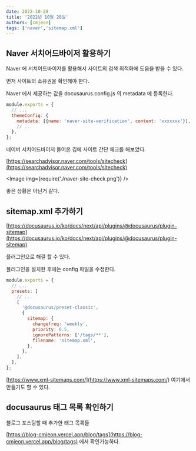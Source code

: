```yaml
---
date: 2022-10-28
title: '2022년 10월 28일'
authors: [cmjeon]
tags: ['naver','sitemap.xml']
---
```



## Naver 서치어드바이저 활용하기

Naver 에 서치어드바이저를 활용해서 사이트의 검색 최적화에 도움을 받을 수 있다.

먼저 사이트의 소유권을 확인해야 한다.

Naver 에서 제공하는 값을 docusaurus.config.js 의 metadata 에 등록한다.

<!--truncate-->

```js {4}
module.exports = {
  // ...
  themeConfig: {
    metadata: [{name: 'naver-site-verification', content: 'xxxxxxx'}],
    // ...
  },
};
```

네이버 서치어드바이저 들어온 김에 사이트 간단 체크를 해보았다.

[https://searchadvisor.naver.com/tools/sitecheck](https://searchadvisor.naver.com/tools/sitecheck)

<Image img={require('./naver-site-check.png')} />

좋은 상황은 아닌거 같다.

## sitemap.xml 추가하기

[https://docusaurus.io/ko/docs/next/api/plugins/@docusaurus/plugin-sitemap](https://docusaurus.io/ko/docs/next/api/plugins/@docusaurus/plugin-sitemap)

플러그인으로 해결 할 수 있다.

플러그인을 설치한 후에는 config 파일을 수정한다.

```js {8-13}
module.exports = {
  // ...
  presets: [
    // ...
    [
      '@docusaurus/preset-classic',
      {
        sitemap: {
          changefreq: 'weekly',
          priority: 0.5,
          ignorePatterns: ['/tags/**'],
          filename: 'sitemap.xml',
        },
      },
    ],
  ],
};
```

[https://www.xml-sitemaps.com/](https://www.xml-sitemaps.com/) 여기에서 만들기도 할 수 있다.

## docusaurus 태그 목록 확인하기

블로그 포스팅할 때 추가한 태그 목록들

[https://blog-cmjeon.vercel.app/blog/tags](https://blog-cmjeon.vercel.app/blog/tags) 에서 확인가능하다.